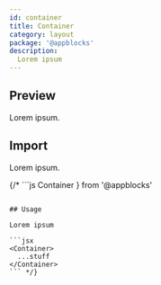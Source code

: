 ```yaml
---
id: container
title: Container
category: layout
package: '@appblocks'
description:
  Lorem ipsum
---
```


## Preview

Lorem ipsum.

## Import

Lorem ipsum.


{/* ```js
  Container
} from '@appblocks'
```

## Usage

Lorem ipsum

```jsx
<Container>
  ...stuff
</Container>
``` */}